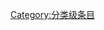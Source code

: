 {{catmore1|[[Wikipedia:节肢动物专题|Wikipedia:节肢动物专题]]}}
{{Articles by Quality| topic=节肢动物|project=节肢动物|format=TOC}}
{{Wikipedia category}}
{{emptycat}}
[[Category:分类级条目|Category:分类级条目]]